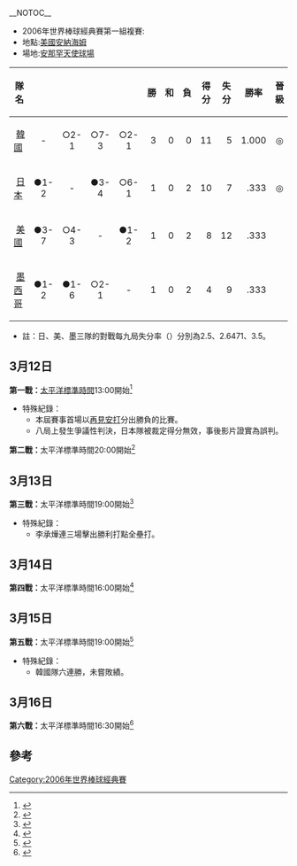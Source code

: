 {{main|2006年世界棒球經典賽}}
__NOTOC__
*2006年世界棒球經典賽第一組複賽:
*地點:[[美國|美國]][[安納海姆|安納海姆]]
*場地:[[安那罕天使球場|安那罕天使球場]]

{| class="prettytable"
|- bgcolor="#cccccc" align="center"
! 隊名
! {{flagicon|KOR}}
! {{flagicon|JPN}}
! {{flagicon|USA}}
! {{flagicon|MEX}}
! 勝
! 和
! 負
! 得分
! 失分
! 勝率
! 晉級
|- bgcolor="#ccffcc"
| {{flagicon|KOR}} [[韓國棒球代表隊|韓國]] 
| align="center" | -
| align="center" | ○2-1
| align="center" | ○7-3
| align="center" | ○2-1
| align="right" | 3
| align="right" | 0
| align="right" | 0
| align="right" | 11
| align="right" | 5
| align="right" | 1.000
| align="center" | ◎
|- bgcolor="#ccffcc"
| {{flagicon|JPN}} [[日本棒球代表隊|日本]]
| align="center" | ●1-2
| align="center" | -
| align="center" | ●3-4
| align="center" | ○6-1
| align="right" | 1
| align="right" | 0
| align="right" | 2
| align="right" | 10
| align="right" | 7
| align="right" | .333
| align="center" | ◎
|-
| {{flagicon|USA}} [[美國棒球代表隊|美國]]
| align="center" | ●3-7
| align="center" | ○4-3
| align="center" | -
| align="center" | ●1-2
| align="right" | 1
| align="right" | 0
| align="right" | 2
| align="right" | 8
| align="right" | 12
| align="right" | .333
|
|- 
| {{flagicon|MEX}} [[墨西哥棒球代表隊|墨西哥]]
| align="center" | ●1-2 
| align="center" | ●1-6
| align="center" | ○2-1
| align="center" | -
| align="right" | 1
| align="right" | 0
| align="right" | 2
| align="right" | 4
| align="right" | 9
| align="right" | .333
|
|}

*註：日、美、墨三隊的對戰每九局失分率（{{lang|en|RA/9}}）分別為2.5、2.6471、3.5。

== 3月12日 ==
'''第一戰：'''[[时区#UTC-8|太平洋標準時間]]13:00開始<ref name="1 JPN:USA">{{cite web|url=http://web.worldbaseballclassic.com/2006/stats/stats.jsp?t=g_box&gid=2006_03_12_jpnint_usaint_1|title=2006 WBC Pool 1 JPN:USA Boxscore}}{{dead link|date=十一月 2017 |bot=InternetArchiveBot }}</ref>
{{棒球比賽9局記分板
| 先攻={{flagicon|JPN}} [[日本棒球代表隊|日本]]
| R1=1 | R2=2 | R3=0 | R4=0 | R5=0 | R6=0 | R7=0 | R8=0 | R9=0 | RR=3 | RH=8 | RE=2
| 後攻='''{{flagicon|USA}} [[美國棒球代表隊|美國]]'''
| H1=0 | H2=1 | H3=0 | H4=0 | H5=0 | H6=2 | H7=0 | H8=0 | H9=1x | HR=4 | HH=12 | HE=0
| 勝投={{lang|en|Brad Liege}} (1W) | 敗投=藤川球兒 (1L) | 救援=無
| 勝利打點={{lang|en|Alex Rodriguez}}（9下）| 全壘打=[[鈴木一朗|鈴木一朗]]（1上，1分）、{{lang|en|Chipper Jones}}（2下，1分）、{{lang|en|Derrek Lee}}（6下，2分）
| 觀眾=32,896 | 時=3 | 分=09
}}
*特殊紀錄：
**本屆賽事首場以[[再見安打|再見安打]]分出勝負的比賽。
**八局上發生爭議性判決，日本隊被裁定得分無效，事後影片證實為誤判。

'''第二戰：'''太平洋標準時間20:00開始<ref name="1 MEX:KOR">{{cite web|url=http://web.worldbaseballclassic.com/2006/stats/stats.jsp?t=g_box&gid=2006_03_12_mexint_korint_1|title=2006 WBC Pool 1 MEX:KOR Boxscore}}{{dead link|date=十一月 2017 |bot=InternetArchiveBot }}</ref>
{{棒球比賽9局記分板
| 先攻={{flagicon|MEX}} [[墨西哥棒球代表隊|墨西哥]]
| R1=0 | R2=0 | R3=1 | R4=0 | R5=0 | R6=0 | R7=0 | R8=0 | R9=0 | RR=1 | RH=5 | RE=0
| 後攻='''{{flagicon|KOR}} [[韓國棒球代表隊|韓國]]'''
| H1=2 | H2=0 | H3=0 | H4=0 | H5=0 | H6=0 | H7=0 | H8=0 | H9=X | HR=2 | HH=5 | HE=0
| 勝投=徐在應 (2W) | 敗投={{lang|en|Rodrigo Lopez}} (2L) | 救援=-{朴}-贊浩 (3SV)
| 勝利打點=李承燁（1下）| 全壘打=李承燁（1下，2分）、{{lang|en|Luis Alfonso Garcia}}（3上，1分）
| 觀眾=42,979 | 時=2 | 分=57
}}

== 3月13日 ==
'''第三戰：'''太平洋標準時間19:00開始<ref name="1 USA:KOR">{{cite web|url=http://web.worldbaseballclassic.com/2006/stats/stats.jsp?t=g_box&gid=2006_03_13_usaint_korint_1|title=2006 WBC Pool 1 USA:KOR Boxscore}}{{dead link|date=十一月 2017 |bot=InternetArchiveBot }}</ref>
{{棒球比賽9局記分板
| 先攻={{flagicon|USA}} [[美國棒球代表隊|美國]]
| R1=0 | R2=0 | R3=1 | R4=0 | R5=0 | R6=0 | R7=0 | R8=0 | R9=2 | RR=3 | RH=9 | RE=3
| 後攻='''{{flagicon|KOR}} [[韓國棒球代表隊|韓國]]'''
| H1=2 | H2=0 | H3=1 | H4=3 | H5=0 | H6=1 | H7=0 | H8=0 | H9=X | HR=7 | HH=10 | HE=0
| 勝投=孫敏漢 (2W) | 敗投={{lang|en|Dontrelle Willis}} (2L) | 救援=無
| 勝利打點=李承燁（1下）| 全壘打=李承燁（1下，1分）、{{lang|en|Ken Griffey Jr.}}（3上，1分）、崔熙燮（4下，3分）
| 觀眾=21,288 | 時=3 | 分=27
}}
*特殊紀錄：
**李承燁連三場擊出勝利打點全壘打。

== 3月14日 ==
'''第四戰：'''太平洋標準時間16:00開始<ref name="1 JPN:MEX">{{cite web|url=http://web.worldbaseballclassic.com/2006/stats/stats.jsp?t=g_box&gid=2006_03_14_jpnint_mexint_1|title=2006 WBC Pool 1 JPN:MEX Boxscore}}{{dead link|date=十一月 2017 |bot=InternetArchiveBot }}</ref>
{{棒球比賽9局記分板
| 先攻='''{{flagicon|JPN}} [[日本棒球代表隊|日本]]'''
| R1=0 | R2=0 | R3=0 | R4=4 | R5=1 | R6=0 | R7=0 | R8=0 | R9=1 | RR=6 | RH=12 | RE=2
| 後攻={{flagicon|MEX}} [[墨西哥棒球代表隊|墨西哥]]
| H1=0 | H2=0 | H3=0 | H4=0 | H5=0 | H6=0 | H7=0 | H8=1 | H9=0 | HR=1 | HH=3 | HE=2
| 勝投=松-{坂}-大輔 (2W) | 敗投={{lang|en|Esteban Loaiza}} (1W1L) | 救援=無
| 勝利打點=小笠原道大（4上）| 全壘打=里崎智也（4上，2分）、{{lang|en|Miguel Ojeda}}（8下，1分）
| 觀眾=16,591 | 時=2 | 分=36
}}

== 3月15日 ==
'''第五戰：'''太平洋標準時間19:00開始<ref name="1 KOR:JPN">{{cite web|url=http://web.worldbaseballclassic.com/2006/stats/stats.jsp?t=g_box&gid=2006_03_15_korint_jpnint_1|title=2006 WBC Pool 1 KOR:JPN Boxscore}}{{dead link|date=十一月 2017 |bot=InternetArchiveBot }}</ref>
{{棒球比賽9局記分板
| 先攻='''{{flagicon|KOR}} [[韓國棒球代表隊|韓國]]'''
| R1=0 | R2=0 | R3=0 | R4=0 | R5=0 | R6=0 | R7=0 | R8=2 | R9=0 | RR=2 | RH=3 | RE=0
| 後攻={{flagicon|JPN}} [[日本棒球代表隊|日本]]
| H1=0 | H2=0 | H3=0 | H4=0 | H5=0 | H6=0 | H7=0 | H8=0 | H9=1 | HR=1 | HH=6 | HE=0
| 勝投=[[金炳賢|金炳賢]] (1W) | 敗投=[[杉內俊哉|杉內俊哉]] (1L) | 救援=[[吳昇桓|吳昇桓]] (1SV)
| 勝利打點=[[李鍾範|李鍾範]]（8上）| 全壘打=西岡剛（9下，1分）
| 觀眾=39,679 | 時=2 | 分=44
}}
*特殊紀錄：
**韓國隊六連勝，未嘗敗績。

== 3月16日 ==
'''第六戰：'''太平洋標準時間16:30開始<ref name="1 USA:MEX">{{cite web|url=http://web.worldbaseballclassic.com/2006/stats/stats.jsp?t=g_box&gid=2006_03_16_usaint_mexint_1|title=2006 WBC Pool 1 USA:MEX Boxscore}}{{dead link|date=十一月 2017 |bot=InternetArchiveBot }}</ref>
{{棒球比賽9局記分板
| 先攻={{flagicon|USA}} [[美國棒球代表隊|美國]]
| R1=0 | R2=0 | R3=0 | R4=1 | R5=0 | R6=0 | R7=0 | R8=0 | R9=0 | RR=1 | RH=3 | RE=0
| 後攻='''{{flagicon|MEX}} [[墨西哥棒球代表隊|墨西哥]]'''
| H1=0 | H2=0 | H3=1 | H4=0 | H5=1 | H6=0 | H7=0 | H8=0 | H9=X | HR=2 | HH=6 | HE=1
| 勝投={{lang|en|Edgar G. Gonzalez}} (1W) | 敗投={{lang|en|Roger Clemens}} (1W1L) | 救援={{lang|en|David Cortes}} (1SV)
| 勝利打點={{lang|en|Jorge Cantu}}（5下）| 全壘打=無
| 觀眾=38,284 | 時=2 | 分=50
}}

== 參考 ==
{{reflist}}

[[Category:2006年世界棒球經典賽|Category:2006年世界棒球經典賽]]